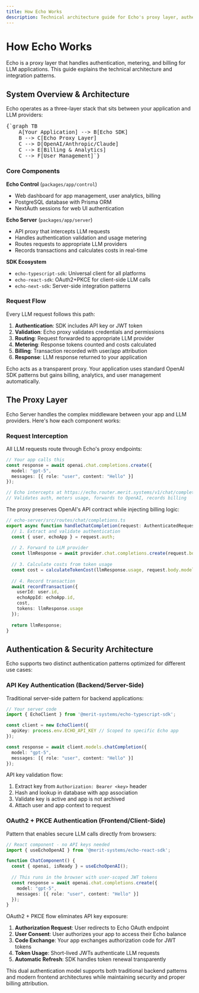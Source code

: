 ```yaml
---
title: How Echo Works
description: Technical architecture guide for Echo's proxy layer, authentication, and billing system
---
```



# How Echo Works

Echo is a proxy layer that handles authentication, metering, and billing for LLM applications. This guide explains the technical architecture and integration patterns.

## System Overview & Architecture

Echo operates as a three-layer stack that sits between your application and LLM providers:

<pre className="mermaid">
{`graph TB
    A[Your Application] --> B[Echo SDK]
    B --> C[Echo Proxy Layer]
    C --> D[OpenAI/Anthropic/Claude]
    C --> E[Billing & Analytics]
    C --> F[User Management]`}
</pre>

### Core Components

**Echo Control** (`packages/app/control`)
- Web dashboard for app management, user analytics, billing
- PostgreSQL database with Prisma ORM
- NextAuth sessions for web UI authentication

**Echo Server** (`packages/app/server`)  
- API proxy that intercepts LLM requests
- Handles authentication validation and usage metering
- Routes requests to appropriate LLM providers
- Records transactions and calculates costs in real-time

**SDK Ecosystem**
- `echo-typescript-sdk`: Universal client for all platforms
- `echo-react-sdk`: OAuth2+PKCE for client-side LLM calls  
- `echo-next-sdk`: Server-side integration patterns

### Request Flow

Every LLM request follows this path:

1. **Authentication**: SDK includes API key or JWT token
2. **Validation**: Echo proxy validates credentials and permissions
3. **Routing**: Request forwarded to appropriate LLM provider
4. **Metering**: Response tokens counted and costs calculated
5. **Billing**: Transaction recorded with user/app attribution
6. **Response**: LLM response returned to your application

<Callout type="info">
Echo acts as a transparent proxy. Your application uses standard OpenAI SDK patterns but gains billing, analytics, and user management automatically.
</Callout>

## The Proxy Layer

Echo Server handles the complex middleware between your app and LLM providers. Here's how each component works:

### Request Interception

All LLM requests route through Echo's proxy endpoints:

```typescript
// Your app calls this
const response = await openai.chat.completions.create({
  model: "gpt-5",
  messages: [{ role: "user", content: "Hello" }]
});

// Echo intercepts at https://echo.router.merit.systems/v1/chat/completions
// Validates auth, meters usage, forwards to OpenAI, records billing
```

The proxy preserves OpenAI's API contract while injecting billing logic:

```typescript
// echo-server/src/routes/chat/completions.ts
export async function handleChatCompletion(request: AuthenticatedRequest) {
  // 1. Extract and validate authentication
  const { user, echoApp } = request.auth;
  
  // 2. Forward to LLM provider
  const llmResponse = await provider.chat.completions.create(request.body);
  
  // 3. Calculate costs from token usage
  const cost = calculateTokenCost(llmResponse.usage, request.body.model);
  
  // 4. Record transaction
  await recordTransaction({
    userId: user.id,
    echoAppId: echoApp.id,
    cost,
    tokens: llmResponse.usage
  });
  
  return llmResponse;
}
```


## Authentication & Security Architecture

Echo supports two distinct authentication patterns optimized for different use cases:

### API Key Authentication (Backend/Server-Side)

Traditional server-side pattern for backend applications:

```typescript
// Your server code
import { EchoClient } from '@merit-systems/echo-typescript-sdk';

const client = new EchoClient({
  apiKey: process.env.ECHO_API_KEY // Scoped to specific Echo app
});

const response = await client.models.chatCompletion({
  model: "gpt-5",
  messages: [{ role: "user", content: "Hello" }]
});
```

API key validation flow:

1. Extract key from `Authorization: Bearer <key>` header
2. Hash and lookup in database with app association
3. Validate key is active and app is not archived
4. Attach user and app context to request

### OAuth2 + PKCE Authentication (Frontend/Client-Side)

Pattern that enables secure LLM calls directly from browsers:

```typescript
// React component - no API keys needed
import { useEchoOpenAI } from '@merit-systems/echo-react-sdk';

function ChatComponent() {
  const { openai, isReady } = useEchoOpenAI();
  
  // This runs in the browser with user-scoped JWT tokens
  const response = await openai.chat.completions.create({
    model: "gpt-5", 
    messages: [{ role: "user", content: "Hello" }]
  });
}
```

OAuth2 + PKCE flow eliminates API key exposure:

1. **Authorization Request**: User redirects to Echo OAuth endpoint
2. **User Consent**: User authorizes your app to access their Echo balance
3. **Code Exchange**: Your app exchanges authorization code for JWT tokens
4. **Token Usage**: Short-lived JWTs authenticate LLM requests
5. **Automatic Refresh**: SDK handles token renewal transparently

This dual authentication model supports both traditional backend patterns and modern frontend architectures while maintaining security and proper billing attribution.